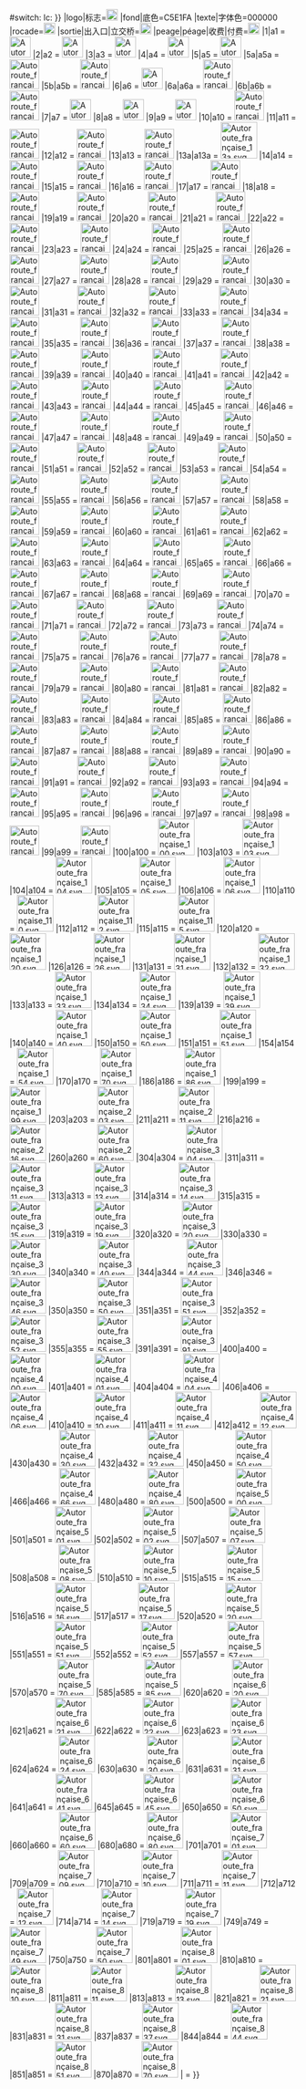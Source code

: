 {{{{{|safesubst:}}}#switch: {{{{{|safesubst:}}}lc: {{{1}}}}}
|logo|标志=[[File:Autoroute F.svg|20px|link=高速公路]]
|fond|底色=C5E1FA
|texte|字体色=000000
|rocade=[[File:Rocade.svg|20px|alt=环城公路|环城公路]]
|sortie|出入口|立交桥=[[File:Prometni znak E47.svg|20px]]
|peage|péage|收费|付费=[[File:C64b new.svg|20px|alt=付费|付费]]
|1|a1 = [[File:Autoroute française 1.svg|37px|link=A1高速公路 (法国)]]
|2|a2 = [[File:Autoroute française 2.svg|37px|link=A2高速公路 (法国)]]
|3|a3 = [[File:Autoroute française 3.svg|37px|link=A3高速公路 (法国)]]
|4|a4 = [[File:Autoroute française 4.svg|37px|link=A4高速公路 (法国)]]
|5|a5 = [[File:Autoroute française 5.svg|37px|link=A5高速公路 (法国)]]
|5a|a5a = [[File:Autoroute française 5a.svg|52px|link=A5高速公路 (法国)]]
|5b|a5b = [[File:Autoroute française 5b.svg|52px|link=A5高速公路 (法国)]]
|6|a6 = [[File:Autoroute française 6.svg|37px|link=A6高速公路]]
|6a|a6a = [[File:Autoroute française 6a.svg|52px|link=A6高速公路]]
|6b|a6b = [[File:Autoroute française 6b.svg|52px|link=A6高速公路]]
|7|a7 = [[File:Autoroute française 7.svg|37px|link=A7高速公路]]
|8|a8 = [[File:Autoroute française 8.svg|37px|link=A8高速公路]]
|9|a9 = [[File:Autoroute française 9.svg|37px|link=A9高速公路 (法国)]]
|10|a10 = [[File:Autoroute française 10.svg|52px|link=A10高速公路 (法国)]]
|11|a11 = [[File:Autoroute française 11.svg|52px|link=A11高速公路]]
|12|a12 = [[File:Autoroute française 12.svg|52px|link=A12高速公路]]
|13|a13 = [[File:Autoroute française 13.svg|52px|link=A13高速公路]]
|13a|a13a = [[File:Autoroute française 13a.svg|64px|link=A13高速公路]]
|14|a14 = [[File:Autoroute française 14.svg|52px|link=A14高速公路 (法国)]]
|15|a15 = [[File:Autoroute française 15.svg|52px|link=A15高速公路 (法国)]]
|16|a16 = [[File:Autoroute française 16.svg|52px|link=A16高速公路]]
|17|a17 = [[File:Autoroute française 17.svg|52px|link=A17高速公路]]
|18|a18 = [[File:Autoroute française 18.svg|52px|link=A18高速公路]]
|19|a19 = [[File:Autoroute française 19.svg|52px|link=A19高速公路]]
|20|a20 = [[File:Autoroute française 20.svg|52px|link=A20高速公路]]
|21|a21 = [[File:Autoroute française 21.svg|52px|link=A21高速公路]]
|22|a22 = [[File:Autoroute française 22.svg|52px|link=A22高速公路]]
|23|a23 = [[File:Autoroute française 23.svg|52px|link=A23高速公路 (法国)]]
|24|a24 = [[File:Autoroute française 24.svg|52px|link=A24高速公路]]
|25|a25 = [[File:Autoroute française 25.svg|52px|link=A25高速公路 (法国)]]
|26|a26 = [[File:Autoroute française 26.svg|52px|link=A26高速公路]]
|27|a27 = [[File:Autoroute française 27.svg|52px|link=A27高速公路]]
|28|a28 = [[File:Autoroute française 28.svg|52px|link=A28高速公路]]
|29|a29 = [[File:Autoroute française 29.svg|52px|link=A29高速公路]]
|30|a30 = [[File:Autoroute française 30.svg|52px|link=A30高速公路]]
|31|a31 = [[File:Autoroute française 31.svg|52px|link=A31高速公路]]
|32|a32 = [[File:Autoroute française 32.svg|52px|link=A32高速公路]]
|33|a33 = [[File:Autoroute française 33.svg|52px|link=A33高速公路]]
|34|a34 = [[File:Autoroute française 34.svg|52px|link=A34高速公路]]
|35|a35 = [[File:Autoroute française 35.svg|52px|link=A35高速公路]]
|36|a36 = [[File:Autoroute française 36.svg|52px|link=A36高速公路]]
|37|a37 = [[File:Autoroute française 37.svg|52px|link=A37高速公路]]
|38|a38 = [[File:Autoroute française 38.svg|52px|link=A38高速公路]]
|39|a39 = [[File:Autoroute française 39.svg|52px|link=A39高速公路]]
|40|a40 = [[File:Autoroute française 40.svg|52px|link=A40高速公路]]
|41|a41 = [[File:Autoroute française 41.svg|52px|link=A41高速公路]]
|42|a42 = [[File:Autoroute française 42.svg|52px|link=A42高速公路]]
|43|a43 = [[File:Autoroute française 43.svg|52px|link=A43高速公路]]
|44|a44 = [[File:Autoroute française 44.svg|52px|link=A44高速公路]]
|45|a45 = [[File:Autoroute française 45.svg|52px|link=A45高速公路]]
|46|a46 = [[File:Autoroute française 46.svg|52px|link=A46高速公路]]
|47|a47 = [[File:Autoroute française 47.svg|52px|link=A47高速公路]]
|48|a48 = [[File:Autoroute française 48.svg|52px|link=A48高速公路]]
|49|a49 = [[File:Autoroute française 49.svg|52px|link=A49高速公路]]
|50|a50 = [[File:Autoroute française 50.svg|52px|link=A50高速公路]]
|51|a51 = [[File:Autoroute française 51.svg|52px|link=A51高速公路]]
|52|a52 = [[File:Autoroute française 52.svg|52px|link=A52高速公路]]
|53|a53 = [[File:Autoroute française 53.svg|52px|link=A53高速公路]]
|54|a54 = [[File:Autoroute française 54.svg|52px|link=A54高速公路]]
|55|a55 = [[File:Autoroute française 55.svg|52px|link=A55高速公路]]
|56|a56 = [[File:Autoroute française 56.svg|52px|link=A56高速公路]]
|57|a57 = [[File:Autoroute française 57.svg|52px|link=A57高速公路]]
|58|a58 = [[File:Autoroute française 58.svg|52px|link=A58高速公路]]
|59|a59 = [[File:Autoroute française 59.svg|52px|link=A59高速公路]]
|60|a60 = [[File:Autoroute française 60.svg|52px|link=A60高速公路]]
|61|a61 = [[File:Autoroute française 61.svg|52px|link=A61高速公路]]
|62|a62 = [[File:Autoroute française 62.svg|52px|link=A62高速公路]]
|63|a63 = [[File:Autoroute française 63.svg|52px|link=A63高速公路]]
|64|a64 = [[File:Autoroute française 64.svg|52px|link=A64高速公路]]
|65|a65 = [[File:Autoroute française 65.svg|52px|link=A65高速公路]]
|66|a66 = [[File:Autoroute française 66.svg|52px|link=A66高速公路]]
|67|a67 = [[File:Autoroute française 67.svg|52px|link=A67高速公路]]
|68|a68 = [[File:Autoroute française 68.svg|52px|link=A68高速公路]]
|69|a69 = [[File:Autoroute française 69.svg|52px|link=A69高速公路]]
|70|a70 = [[File:Autoroute française 70.svg|52px|link=A70高速公路]]
|71|a71 = [[File:Autoroute française 71.svg|52px|link=A71高速公路]]
|72|a72 = [[File:Autoroute française 72.svg|52px|link=A72高速公路]]
|73|a73 = [[File:Autoroute française 73.svg|52px|link=A73高速公路]]
|74|a74 = [[File:Autoroute française 74.svg|52px|link=A74高速公路]]
|75|a75 = [[File:Autoroute française 75.svg|52px|link=A75高速公路]]
|76|a76 = [[File:Autoroute française 76.svg|52px|link=A76高速公路]]
|77|a77 = [[File:Autoroute française 77.svg|52px|link=A77高速公路]]
|78|a78 = [[File:Autoroute française 78.svg|52px|link=A78高速公路]]
|79|a79 = [[File:Autoroute française 79.svg|52px|link=A79高速公路]]
|80|a80 = [[File:Autoroute française 80.svg|52px|link=A80高速公路]]
|81|a81 = [[File:Autoroute française 81.svg|52px|link=A81高速公路]]
|82|a82 = [[File:Autoroute française 82.svg|52px|link=A82高速公路]]
|83|a83 = [[File:Autoroute française 83.svg|52px|link=A83高速公路]]
|84|a84 = [[File:Autoroute française 84.svg|52px|link=A84高速公路]]
|85|a85 = [[File:Autoroute française 85.svg|52px|link=A85高速公路]]
|86|a86 = [[File:Autoroute française 86.svg|52px|link=A86高速公路]]
|87|a87 = [[File:Autoroute française 87.svg|52px|link=A87高速公路]]
|88|a88 = [[File:Autoroute française 88.svg|52px|link=A88高速公路]]
|89|a89 = [[File:Autoroute française 89.svg|52px|link=A89高速公路]]
|90|a90 = [[File:Autoroute française 90.svg|52px|link=A90高速公路]]
|91|a91 = [[File:Autoroute française 91.svg|52px|link=A91高速公路]]
|92|a92 = [[File:Autoroute française 92.svg|52px|link=A92高速公路]]
|93|a93 = [[File:Autoroute française 93.svg|52px|link=A93高速公路]]
|94|a94 = [[File:Autoroute française 94.svg|52px|link=A94高速公路]]
|95|a95 = [[File:Autoroute française 95.svg|52px|link=A95高速公路]]
|96|a96 = [[File:Autoroute française 96.svg|52px|link=A96高速公路]]
|97|a97 = [[File:Autoroute française 97.svg|52px|link=A97高速公路]]
|98|a98 = [[File:Autoroute française 98.svg|52px|link=A98高速公路]]
|99|a99 = [[File:Autoroute française 99.svg|52px|link=A99高速公路]]
|100|a100 = [[File:Autoroute française 100.svg|64px|link=A100高速公路]]
|103|a103 = [[File:Autoroute française 103.svg|64px|link=A103高速公路]]
|104|a104 = [[File:Autoroute française 104.svg|64px|link=A104高速公路]]
|105|a105 = [[File:Autoroute française 105.svg|64px|link=A105高速公路]]
|106|a106 = [[File:Autoroute française 106.svg|64px|link=A106高速公路]]
|110|a110 = [[File:Autoroute française 110.svg|64px|link=A110高速公路]]
|112|a112 = [[File:Autoroute française 112.svg|64px|link=A112高速公路]]
|115|a115 = [[File:Autoroute française 115.svg|64px|link=A115高速公路]]
|120|a120 = [[File:Autoroute française 120.svg|64px|link=A120高速公路]]
|126|a126 = [[File:Autoroute française 126.svg|64px|link=A126高速公路]]
|131|a131 = [[File:Autoroute française 131.svg|64px|link=A131高速公路]]
|132|a132 = [[File:Autoroute française 132.svg|64px|link=A132高速公路]]
|133|a133 = [[File:Autoroute française 133.svg|64px|link=A133高速公路]]
|134|a134 = [[File:Autoroute française 134.svg|64px|link=A134高速公路]]
|139|a139 = [[File:Autoroute française 139.svg|64px|link=A139高速公路]]
|140|a140 = [[File:Autoroute française 140.svg|64px|link=A140高速公路]]
|150|a150 = [[File:Autoroute française 150.svg|64px|link=A150高速公路]]
|151|a151 = [[File:Autoroute française 151.svg|64px|link=A151高速公路]]
|154|a154 = [[File:Autoroute française 154.svg|64px|link=A154高速公路]]
|170|a170 = [[File:Autoroute française 170.svg|64px|link=A170高速公路]]
|186|a186 = [[File:Autoroute française 186.svg|64px|link=A186高速公路]]
|199|a199 = [[File:Autoroute française 199.svg|64px|link=A199高速公路]]
|203|a203 = [[File:Autoroute française 203.svg|64px|link=A203高速公路]]
|211|a211 = [[File:Autoroute française 211.svg|64px|link=A211高速公路]]
|216|a216 = [[File:Autoroute française 216.svg|64px|link=A216高速公路]]
|260|a260 = [[File:Autoroute française 260.svg|64px|link=A260高速公路]]
|304|a304 = [[File:Autoroute française 304.svg|64px|link=A304高速公路]]
|311|a311 = [[File:Autoroute française 311.svg|64px|link=A311高速公路]]
|313|a313 = [[File:Autoroute française 313.svg|64px|link=A313高速公路]]
|314|a314 = [[File:Autoroute française 314.svg|64px|link=A314高速公路]]
|315|a315 = [[File:Autoroute française 315.svg|64px|link=A315高速公路]]
|319|a319 = [[File:Autoroute française 319.svg|64px|link=A319高速公路]]
|320|a320 = [[File:Autoroute française 320.svg|64px|link=A320高速公路]]
|330|a330 = [[File:Autoroute française 330.svg|64px|link=A330高速公路]]
|340|a340 = [[File:Autoroute française 340.svg|64px|link=A340高速公路]]
|344|a344 = [[File:Autoroute française 344.svg|64px|link=A344高速公路]]
|346|a346 = [[File:Autoroute française 346.svg|64px|link=A346高速公路]]
|350|a350 = [[File:Autoroute française 350.svg|64px|link=A350高速公路]]
|351|a351 = [[File:Autoroute française 351.svg|64px|link=A351高速公路]]
|352|a352 = [[File:Autoroute française 352.svg|64px|link=A352高速公路]]
|355|a355 = [[File:Autoroute française 355.svg|64px|link=A355高速公路]]
|391|a391 = [[File:Autoroute française 391.svg|64px|link=A391高速公路]]
|400|a400 = [[File:Autoroute française 400.svg|64px|link=A400高速公路]]
|401|a401 = [[File:Autoroute française 401.svg|64px|link=A401高速公路]]
|404|a404 = [[File:Autoroute française 404.svg|64px|link=A404高速公路]]
|406|a406 = [[File:Autoroute française 406.svg|64px|link=A406高速公路]]
|410|a410 = [[File:Autoroute française 410.svg|64px|link=A410高速公路]]
|411|a411 = [[File:Autoroute française 411.svg|64px|link=A411高速公路]]
|412|a412 = [[File:Autoroute française 412.svg|64px|link=A412高速公路]]
|430|a430 = [[File:Autoroute française 430.svg|64px|link=A430高速公路]]
|432|a432 = [[File:Autoroute française 432.svg|64px|link=A432高速公路]]
|450|a450 = [[File:Autoroute française 450.svg|64px|link=A450高速公路]]
|466|a466 = [[File:Autoroute française 466.svg|64px|link=A466高速公路]]
|480|a480 = [[File:Autoroute française 480.svg|64px|link=A480高速公路]]
|500|a500 = [[File:Autoroute française 500.svg|64px|link=A500高速公路]]
|501|a501 = [[File:Autoroute française 501.svg|64px|link=A501高速公路]]
|502|a502 = [[File:Autoroute française 502.svg|64px|link=A502高速公路]]
|507|a507 = [[File:Autoroute française 507.svg|64px|link=A507高速公路]]
|508|a508 = [[File:Autoroute française 508.svg|64px|link=A508高速公路]]
|510|a510 = [[File:Autoroute française 510.svg|64px|link=A510高速公路]]
|515|a515 = [[File:Autoroute française 515.svg|64px|link=A515高速公路]]
|516|a516 = [[File:Autoroute française 516.svg|64px|link=A516高速公路]]
|517|a517 = [[File:Autoroute française 517.svg|64px|link=A517高速公路]]
|520|a520 = [[File:Autoroute française 520.svg|64px|link=A520高速公路]]
|551|a551 = [[File:Autoroute française 551.svg|64px|link=A551高速公路]]
|552|a552 = [[File:Autoroute française 552.svg|64px|link=A552高速公路]]
|557|a557 = [[File:Autoroute française 557.svg|64px|link=A557高速公路]]
|570|a570 = [[File:Autoroute française 570.svg|64px|link=A570高速公路]]
|585|a585 = [[File:Autoroute française 585.svg|64px|link=A585高速公路]]
|620|a620 = [[File:Autoroute française 620.svg|64px|link=A620高速公路]]
|621|a621 = [[File:Autoroute française 621.svg|64px|link=A621高速公路]]
|622|a622 = [[File:Autoroute française 622.svg|64px|link=A622高速公路]]
|623|a623 = [[File:Autoroute française 623.svg|64px|link=A623高速公路]]
|624|a624 = [[File:Autoroute française 624.svg|64px|link=A624高速公路]]
|630|a630 = [[File:Autoroute française 630.svg|64px|link=A630高速公路]]
|631|a631 = [[File:Autoroute française 631.svg|64px|link=A631高速公路]]
|641|a641 = [[File:Autoroute française 641.svg|64px|link=A641高速公路]]
|645|a645 = [[File:Autoroute française 645.svg|64px|link=A645高速公路]]
|650|a650 = [[File:Autoroute française 650.svg|64px|link=A650高速公路]]
|660|a660 = [[File:Autoroute française 660.svg|64px|link=A660高速公路]]
|680|a680 = [[File:Autoroute française 680.svg|64px|link=A680高速公路]]
|701|a701 = [[File:Autoroute française 701.svg|64px|link=A701高速公路]]
|709|a709 = [[File:Autoroute française 709.svg|64px|link=A709高速公路]]
|710|a710 = [[File:Autoroute française 710.svg|64px|link=A710高速公路]]
|711|a711 = [[File:Autoroute française 711.svg|64px|link=A711高速公路]]
|712|a712 = [[File:Autoroute française 712.svg|64px|link=A712高速公路]]
|714|a714 = [[File:Autoroute française 714.svg|64px|link=A714高速公路]]
|719|a719 = [[File:Autoroute française 719.svg|64px|link=A719高速公路]]
|749|a749 = [[File:Autoroute française 749.svg|64px|link=A749高速公路]]
|750|a750 = [[File:Autoroute française 750.svg|64px|link=A750高速公路]]
|801|a801 = [[File:Autoroute française 801.svg|64px|link=A801高速公路]]
|810|a810 = [[File:Autoroute française 810.svg|64px|link=A810高速公路]]
|811|a811 = [[File:Autoroute française 811.svg|64px|link=A811高速公路]]
|813|a813 = [[File:Autoroute française 813.svg|64px|link=A813高速公路]]
|821|a821 = [[File:Autoroute française 821.svg|64px|link=A821高速公路]]
|831|a831 = [[File:Autoroute française 831.svg|64px|link=A831高速公路]]
|837|a837 = [[File:Autoroute française 837.svg|64px|link=A837高速公路]]
|844|a844 = [[File:Autoroute française 844.svg|64px|link=A844高速公路]]
|851|a851 = [[File:Autoroute française 851.svg|64px|link=A851高速公路]]
|870|a870 = [[File:Autoroute française 870.svg|64px|link=A870高速公路]]
|{{{1}}} = {{法国交通标志|A{{{1}}}|FF0000|FFFFFF}}
}}<noinclude>{{Documentation}}</noinclude>